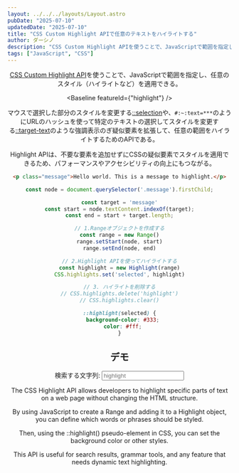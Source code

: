```yaml
---
layout: ../../../layouts/Layout.astro
pubDate: "2025-07-10"
updatedDate: "2025-07-10"
title: "CSS Custom Highlight APIで任意のテキストをハイライトする"
author: ダーシノ
description: "CSS Custom Highlight APIを使うことで、JavaScriptで範囲を指定し、任意のスタイル（ハイライトなど）を適用できる。マウスで選択した部分のスタイルを変更する::selectionや、#:~:text=***のようにURLのハッシュを使って特定のテキストの選択してスタイルを変更する::target-textのような強調表示のぎ疑似要素を拡張して、任意の範囲をハイライトするためのAPIである。"
tags: ["JavaScript", "CSS"]
---
```



<Header {...frontmatter} />

[CSS Custom Highlight API](https://developer.mozilla.org/en/docs/Web/API/CSS_Custom_Highlight_API)を使うことで、JavaScriptで範囲を指定し、任意のスタイル（ハイライトなど）を適用できる。

<Baseline featureId={"highlight"} />

マウスで選択した部分のスタイルを変更する[::selection](https://developer.mozilla.org/en-US/docs/Web/CSS/::selection)や、`#:~:text=***`のようにURLのハッシュを使って特定のテキストの選択してスタイルを変更する[::target-text](https://developer.mozilla.org/en-US/docs/Web/CSS/::target-text)のような強調表示のぎ疑似要素を拡張して、任意の範囲をハイライトするためのAPIである。

Highlight APIは、不要な要素を追加せずにCSSの疑似要素でスタイルを適用できるため、パフォーマンスやアクセシビリティの向上にもつながる。

```html
<p class="message">Hello world. This is a message to highlight.</p>
```

```js
const node = document.querySelector('.message').firstChild;

const target = 'message'
const start = node.textContent.indexOf(target);
const end = start + target.length;

// 1.Rangeオブジェクトを作成する
const range = new Range()
range.setStart(node, start)
range.setEnd(node, end)

// 2.Highlight APIを使ってハイライトする
const highlight = new Highlight(range)
CSS.highlights.set('selected', highlight)

// 3. ハイライトを削除する
// CSS.highlights.delete('highlight')
// CSS.highlights.clear()
```

```css
::highlight(selected) {
  background-color: #333;
  color: #fff;
}
```



## デモ

<section id="demo">
  <div class="field">
    <label for="search">検索する文字列:</label>
    <input type="text" id="search" placeholder="highlight" />
  </div>

  <section class="text">
    <p>The CSS Highlight API allows developers to highlight specific parts of text on a web page without changing the HTML structure.</p>
    <p>By using JavaScript to create a Range and adding it to a Highlight object, you can define which words or phrases should be styled.</p>
    <p>Then, using the ::highlight() pseudo-element in CSS, you can set the background color or other styles.</p>
    <p>This API is useful for search results, grammar tools, and any feature that needs dynamic text highlighting.</p>
  </section>

</section>

<style>{`
#demo {
  ::highlight(selected) {
    background-color: #333;
    color: #fff;
  }

  .field {
    display: flex;
    margin-block-end: 1rem;

  }
  .text {
    border: 4px solid;
    padding: 1rem;
  }
}
`}</style>

<script>{`
const demo = document.querySelector('#demo')
const searchInput = demo.querySelector('#search')
const text = demo.querySelector('.text')

const treeWalker = document.createTreeWalker(
  text,
  NodeFilter.SHOW_TEXT,
  null,
  false
)
const allTextNodes = []
let currentNode = treeWalker.nextNode()
while (currentNode) {
  allTextNodes.push(currentNode)
  currentNode = treeWalker.nextNode()
}

searchInput.addEventListener('input', (event) => {
  const searchTerm = event.target.value.trim().toLowerCase()
  CSS.highlights.clear()

  const ranges = allTextNodes.map(a => (
    { node: a, text: a.textContent.toLowerCase() }
  ))
  .map(({ text, node}) => {
      const indices = []
      let startPos = 0
      while (startPos < text.length) {
        const index = text.indexOf(searchTerm, startPos)
        if (index === -1) break
        indices.push(index)
        startPos = index + searchTerm.length
      }
      return indices.map((index) => {
        const range = new Range()
        range.setStart(node, index)
        range.setEnd(node, index + searchTerm.length)
        return range
      });
  })

  const highlight = new Highlight(...ranges.flat())
  CSS.highlights.set('selected', highlight)
})
`}</script>
